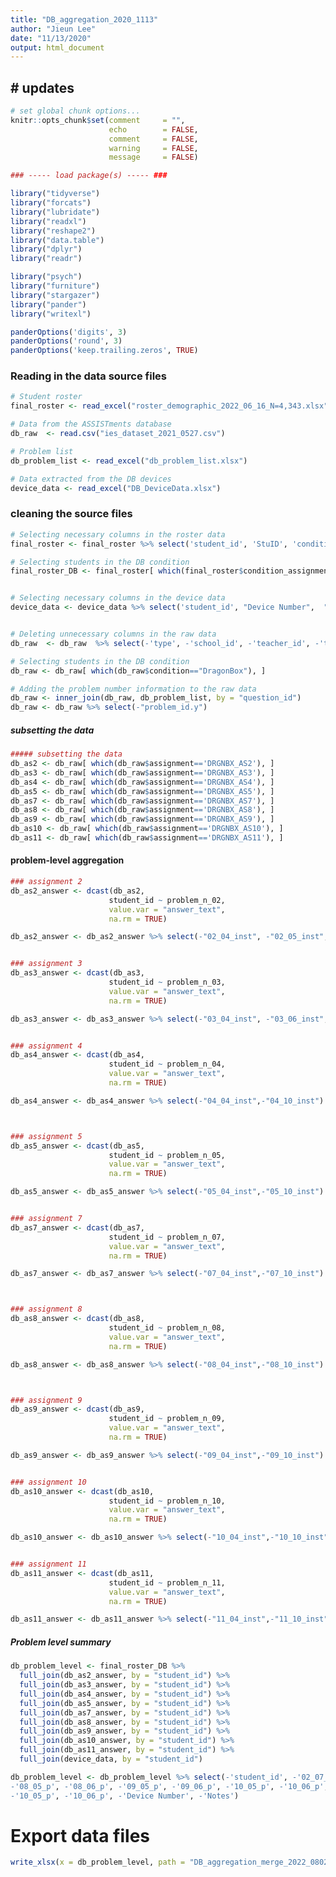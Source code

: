 ---
title: "DB_aggregation_2020_1113"
author: "Jieun Lee"
date: "11/13/2020"
output: html_document
---

# updates 
- 

```{r global_options, include=FALSE}
# set global chunk options...  
knitr::opts_chunk$set(comment     = "",
                      echo        = FALSE, 
                      comment     = FALSE,
                      warning     = FALSE, 
                      message     = FALSE)
```


```{r, echo=FALSE, results=FALSE, warning=FALSE, message=FALSE}
### ----- load package(s) ----- ###

library("tidyverse")    
library("forcats")
library("lubridate")    
library("readxl")
library("reshape2")
library("data.table")
library("dplyr")
library("readr")

library("psych")        
library("furniture")    
library("stargazer")    
library("pander")
library("writexl")

panderOptions('digits', 3)
panderOptions('round', 3)
panderOptions('keep.trailing.zeros', TRUE)
```

### Reading in the data source files 
```{r}
# Student roster
final_roster <- read_excel("roster_demographic_2022_06_16_N=4,343.xlsx")

# Data from the ASSISTments database
db_raw  <- read.csv("ies_dataset_2021_0527.csv")

# Problem list 
db_problem_list <- read_excel("db_problem_list.xlsx")

# Data extracted from the DB devices
device_data <- read_excel("DB_DeviceData.xlsx")
```


### cleaning the source files 
```{r}
# Selecting necessary columns in the roster data 
final_roster <- final_roster %>% select('student_id', 'StuID', 'condition_assignment')

# Selecting students in the DB condition 
final_roster_DB <- final_roster[ which(final_roster$condition_assignment=='DragonBox'), ]


# Selecting necessary columns in the device data
device_data <- device_data %>% select('student_id', "Device Number",  "Final_Chapter_Tablet", "Final_Stage_Tablet", "Chapter Star count", "Final_Star_Count_Tablet", "Total_Problem_Device", "Notes" )


# Deleting unnecessary columns in the raw data 
db_raw  <- db_raw  %>% select(-'type', -'school_id', -'teacher_id', -'teacher', -'classroom', -'full_name', -'first_name', -'last_name', -'class_section', -'assignment_start', -'assignment_end', -'problem_log_id', -'student_xref', -'problem_set_id', -'alias')

# Selecting students in the DB condition 
db_raw <- db_raw[ which(db_raw$condition=="DragonBox"), ]

# Adding the problem number information to the raw data 
db_raw <- inner_join(db_raw, db_problem_list, by = "question_id")
db_raw <- db_raw %>% select(-"problem_id.y")
```

##### subsetting the data
```{r}
##### subsetting the data
db_as2 <- db_raw[ which(db_raw$assignment=='DRGNBX_AS2'), ]
db_as3 <- db_raw[ which(db_raw$assignment=='DRGNBX_AS3'), ]
db_as4 <- db_raw[ which(db_raw$assignment=='DRGNBX_AS4'), ]
db_as5 <- db_raw[ which(db_raw$assignment=='DRGNBX_AS5'), ]
db_as7 <- db_raw[ which(db_raw$assignment=='DRGNBX_AS7'), ]
db_as8 <- db_raw[ which(db_raw$assignment=='DRGNBX_AS8'), ]
db_as9 <- db_raw[ which(db_raw$assignment=='DRGNBX_AS9'), ]
db_as10 <- db_raw[ which(db_raw$assignment=='DRGNBX_AS10'), ]
db_as11 <- db_raw[ which(db_raw$assignment=='DRGNBX_AS11'), ]
```


#### problem-level aggregation 
```{r}
### assignment 2
db_as2_answer <- dcast(db_as2, 
                      student_id ~ problem_n_02, 
                      value.var = "answer_text", 
                      na.rm = TRUE)

db_as2_answer <- db_as2_answer %>% select(-"02_04_inst", -"02_05_inst", -"02_06_inst", -"02_12_inst", -"02_13_inst") 


### assignment 3
db_as3_answer <- dcast(db_as3, 
                      student_id ~ problem_n_03, 
                      value.var = "answer_text", 
                      na.rm = TRUE)

db_as3_answer <- db_as3_answer %>% select(-"03_04_inst", -"03_06_inst", -"03_11_inst", -"03_17_inst") 


### assignment 4
db_as4_answer <- dcast(db_as4, 
                      student_id ~ problem_n_04, 
                      value.var = "answer_text", 
                      na.rm = TRUE)

db_as4_answer <- db_as4_answer %>% select(-"04_04_inst",-"04_10_inst") 



### assignment 5
db_as5_answer <- dcast(db_as5, 
                      student_id ~ problem_n_05, 
                      value.var = "answer_text", 
                      na.rm = TRUE)

db_as5_answer <- db_as5_answer %>% select(-"05_04_inst",-"05_10_inst") 


### assignment 7
db_as7_answer <- dcast(db_as7, 
                      student_id ~ problem_n_07, 
                      value.var = "answer_text", 
                      na.rm = TRUE)

db_as7_answer <- db_as7_answer %>% select(-"07_04_inst",-"07_10_inst") 



### assignment 8
db_as8_answer <- dcast(db_as8, 
                      student_id ~ problem_n_08, 
                      value.var = "answer_text", 
                      na.rm = TRUE)

db_as8_answer <- db_as8_answer %>% select(-"08_04_inst",-"08_10_inst") 



### assignment 9
db_as9_answer <- dcast(db_as9, 
                      student_id ~ problem_n_09, 
                      value.var = "answer_text", 
                      na.rm = TRUE)

db_as9_answer <- db_as9_answer %>% select(-"09_04_inst",-"09_10_inst") 


### assignment 10
db_as10_answer <- dcast(db_as10, 
                      student_id ~ problem_n_10, 
                      value.var = "answer_text", 
                      na.rm = TRUE)

db_as10_answer <- db_as10_answer %>% select(-"10_04_inst",-"10_10_inst") 


### assignment 11
db_as11_answer <- dcast(db_as11, 
                      student_id ~ problem_n_11, 
                      value.var = "answer_text", 
                      na.rm = TRUE)

db_as11_answer <- db_as11_answer %>% select(-"11_04_inst",-"11_10_inst", ,-"11_16_inst") 
```

##### Problem level summary 
```{r}
db_problem_level <- final_roster_DB %>%
  full_join(db_as2_answer, by = "student_id") %>%
  full_join(db_as3_answer, by = "student_id") %>%
  full_join(db_as4_answer, by = "student_id") %>%
  full_join(db_as5_answer, by = "student_id") %>%
  full_join(db_as7_answer, by = "student_id") %>%
  full_join(db_as8_answer, by = "student_id") %>%
  full_join(db_as9_answer, by = "student_id") %>%
  full_join(db_as10_answer, by = "student_id") %>%
  full_join(db_as11_answer, by = "student_id") %>%
  full_join(device_data, by = "student_id")
```


```{r}
db_problem_level <- db_problem_level %>% select(-'student_id', -'02_07_p',-'02_08_p',-'03_05_p',-'03_07_p',-'04_05_p', -'04_06_p', -'05_05_p', -'05_06_p', -'07_05_p', -'07_06_p',
-'08_05_p', -'08_06_p', -'09_05_p', -'09_06_p', -'10_05_p', -'10_06_p',
-'10_05_p', -'10_06_p', -'Device Number', -'Notes')
```


# Export data files 
```{r}
write_xlsx(x = db_problem_level, path = "DB_aggregation_merge_2022_0802.xlsx", col_names = TRUE)
```








